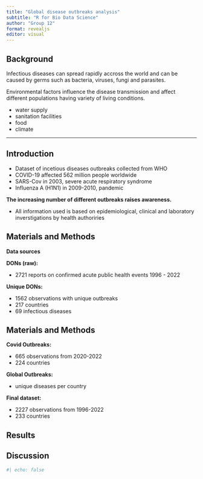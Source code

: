 ```yaml
---
title: "Global disease outbreaks analysis"
subtitle: "R for Bio Data Science"
author: "Group 12"
format: revealjs
editor: visual
---
```


## Background

Infectious diseases can spread rapidly accross the world and can be caused by germs such as bacteria, viruses, fungi and parasites. 

Environmental factors influence the disease transmission and affect different populations having variety of living conditions. 

- water supply
- sanitation facilities
- food
- climate


---

## Introduction 
- Dataset of incetious diseases outbreaks collected from WHO
- COVID-19 affected 562 million people worldwide
- SARS-Cov in 2003, severe acute respiratory syndrome
- Influenza A (H1N1) in 2009-2010, pandemic 

**The increasing number of different outbreaks raises awareness.**

- All information used is based on epidemiological, clinical and laboratory inverstigations by health authoriries


## Materials and Methods 

**Data sources**

**DONs (raw):** 

- 2721 reports on confirmed acute public health events 1996 - 2022 

**Unique DONs:**

- 1562 observations with unique outbreaks
- 217 countries
- 69 infectious diseases



## Materials and Methods

**Covid Outbreaks:**

- 665 observations from 2020-2022
- 224 countries


**Global Outbreaks:**

- unique diseases per country 

**Final dataset:**

- 2227 observations from 1996-2022
- 233 countries

## Results 


## Discussion 
```r
#| echo: false

```
